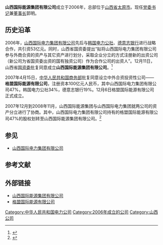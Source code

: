 {{coord|37.72088|112.60827|display=title}}
'''山西国际能源集团有限公司'''成立于2006年，总部位于[[山西省|山西省]][[太原市|太原市]]。现任[[党委书记|党委书记]]兼[[董事长|董事长]]郭明。

== 历史沿革 ==
2006年，[[山西国际电力集团有限公司|山西国际电力集团有限公司]]先后与[[韩国电力公社|韩国电力公社]]、[[德意志银行|德意志银行]]进行战略合作，共引资53亿元。同时，山西省国资委提出“拟将山西国际电力集团有限公司参与外商合资的资产与其它资产进行划分，采取企业分立的方式注册新的出资公司（新公司为省国资委出资的国有独资公司）作为合作公司的出资人”。12月11日，山西省[[国资委|国资委]]批复同意成立'''山西国际能源集团有限公司'''。<ref>{{cite book|author=张德霖|title=中国国有资产监督管理年鉴·2008|year=2008|publisher=中国经济出版社|location=北京|isbn=978-7-5017-8967-2|pages=134}}</ref>

2007年4月15日，[[中华人民共和国商务部|中华人民共和国商务部]]批复同意设立中外合资投资性公司——'''格盟国际能源有限公司'''，注册资本100亿元人民币，其中山西国际电力集团有限公司47%，韩国电力公社34%，德意志银行19%。12月6日格盟国际能源有限公司正式成立。

2007年12月到2008年11月，山西国际能源集团与山西国际电力集团就两公司的资产分立进行了协商。其中，山西国际电力集团有限公司持有的格盟国际能源有限公司47%的股权划转至山西国际能源集团有限公司。<ref>{{cite web|title=山西国际能源集团（格盟国际能源）有限公司发展史|url=http://www.sxgjny.com/Singlelist.aspx?tp=cominfo&catalogID=13|publisher=山西国际能源集团有限公司|accessdate=2014-12-30|archive-date=2011-03-07|archive-url=https://web.archive.org/web/20110307231914/http://www.sxgjny.com/Singlelist.aspx?tp=cominfo&catalogID=13|dead-url=no}}</ref>

== 参见 ==
* [[山西国际电力集团有限公司|山西国际电力集团有限公司]]

== 参考文献 ==
{{reflist}}

== 外部链接 ==
* [http://www.sxgjny.com 山西国际能源集团有限公司] {{Wayback|url=http://www.sxgjny.com/ |date=20150214021324 }}
* [http://www.gmgjny.com 格盟国际能源有限公司] {{Wayback|url=http://www.gmgjny.com/ |date=20180929015712 }}

[[Category:中华人民共和国电力公司|Category:中华人民共和国电力公司]]
[[Category:2006年成立的公司|Category:2006年成立的公司]]
[[Category:山西公司|Category:山西公司]]